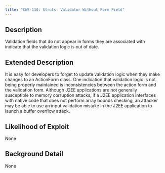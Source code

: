 ```yaml
---
title: "CWE-110: Struts: Validator Without Form Field"
---
```


## Description
Validation fields that do not appear in forms they are associated with indicate that the validation logic is out of date.

## Extended Description

It is easy for developers to forget to update validation logic when they make changes to an ActionForm class. One indication that validation logic is not being properly maintained is inconsistencies between the action form and the validation form.
Although J2EE applications are not generally susceptible to memory corruption attacks, if a J2EE application interfaces with native code that does not perform array bounds checking, an attacker may be able to use an input validation mistake in the J2EE application to launch a buffer overflow attack.


## Likelihood of Exploit
None

## Background Detail
None
        